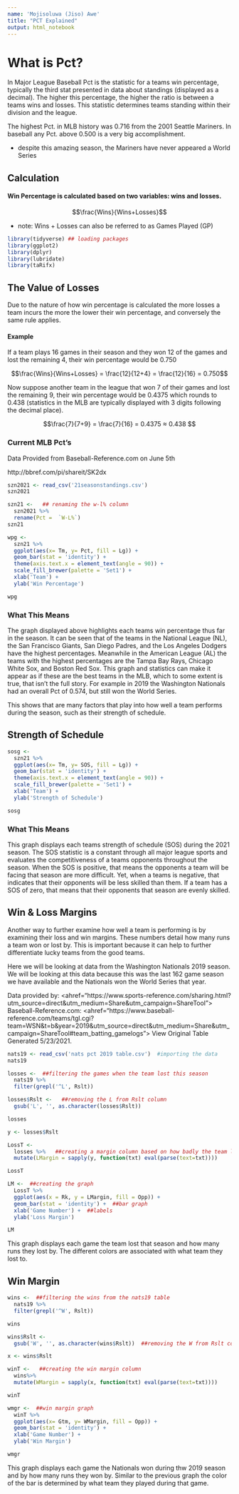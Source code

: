 ```yaml
---
name: 'Mojisoluwa (Jiso) Awe'
title: "PCT Explained"
output: html_notebook
---
```


# What is Pct?

In Major League Baseball Pct is the statistic for a teams win percentage, typically the third stat presented in data about standings (displayed as a decimal). The higher this percentage, the higher the ratio is between a teams wins and losses. This statistic determines teams standing within their division and the league.

The highest Pct. in MLB history was 0.716 from the 2001 Seattle Mariners. In baseball any Pct. above 0.500 is a very big accomplishment.

* despite this amazing season, the Mariners have never appeared a World Series


## Calculation

#### Win Percentage is calculated based on two variables: wins and losses.


$$\frac{Wins}{Wins+Losses}$$

* note: Wins + Losses can also be referred to as Games Played (GP)



```r
library(tidyverse) ## loading packages
library(ggplot2)
library(dplyr)
library(lubridate)
library(taRifx)
```


## The Value of Losses

Due to the nature of how win percentage is calculated the more losses a team incurs the more the lower their win percentage, and conversely the same rule applies.

#### Example


If a team plays 16 games in their season and they won 12 of the games and lost the remaining 4, their win percentage would be 0.750



$$\frac{Wins}{Wins+Losses} = \frac{12}{12+4} = \frac{12}{16} = 0.750$$


Now suppose another team in the league that won 7 of their games and lost the remaining 9, their win percentage would be 0.4375 which rounds to 0.438 (statistics in the MLB are typically displayed with 3 digits following the decimal place).


$$\frac{7}{7+9} = \frac{7}{16} = 0.4375 ≈ 0.438 $$

### Current MLB Pct's

Data Provided from Baseball-Reference.com on June 5th

http://bbref.com/pi/shareit/SK2dx

```r
szn2021 <- read_csv('21seasonstandings.csv')
szn2021
```


```r
szn21 <-   ## renaming the w-l% column
  szn2021 %>%
  rename(Pct =  `W-L%`)
szn21
```


```r
wpg <-
  szn21 %>%
  ggplot(aes(x= Tm, y= Pct, fill = Lg)) +
  geom_bar(stat = 'identity') +
  theme(axis.text.x = element_text(angle = 90)) +
  scale_fill_brewer(palette = 'Set1') +
  xlab('Team') +
  ylab('Win Percentage') 

wpg
```

### What This Means

The graph displayed above highlights each teams win percentage thus far in the season. It can be seen that of the teams in the National League (NL), the San Francisco Giants, San Diego Padres, and the Los Angeles Dodgers have the highest percentages. Meanwhile in the American League (AL) the teams with the highest percentages are the Tampa Bay Rays, Chicago White Sox, and Boston Red Sox. This graph and statistics can make it appear as if these are the best teams in the MLB, which to some extent is true, that isn't the full story. For example in 2019 the Washington Nationals had an overall Pct of 0.574, but still won the World Series.

This shows that are many factors that play into how well a team performs during the season, such as their strength of schedule.


## Strength of Schedule

```r
sosg <-
  szn21 %>%
  ggplot(aes(x= Tm, y= SOS, fill = Lg)) +
  geom_bar(stat = 'identity') +
  theme(axis.text.x = element_text(angle = 90)) +
  scale_fill_brewer(palette = 'Set1') +
  xlab('Team') +
  ylab('Strength of Schedule') 

sosg
```
### What This Means
This graph displays each teams strength of schedule (SOS) during the 2021 season. The SOS statistic is a constant through all major league sports and evaluates the competitiveness of a teams opponents throughout the season. When the SOS is positive, that means the opponents a team will be facing that season are more difficult. Yet, when a teams is negative, that indicates that their opponents will be less skilled than them. If a team has a SOS of zero, that means that their opponents that season are evenly skilled.


## Win & Loss Margins

Another way to further examine how well a team is performing is by examining their loss and win margins. These numbers detail how many runs a team won or lost by. This is important because it can help to further differentiate lucky teams from the good teams.

Here we will be looking at data from the Washington Nationals 2019 season. We will be looking at this data because this was the last 162 game season we have available and the Nationals won the World Series that year.


Data provided by:
<ahref="https://www.sports-reference.com/sharing.html?utm_source=direct&utm_medium=Share&utm_campaign=ShareTool"> 
Baseball-Reference.com</a>: <ahref="https://www.baseball-reference.com/teams/tgl.cgi?team=WSN&t=b&year=2019&utm_source=direct&utm_medium=Share&utm_campaign=ShareTool#team_batting_gamelogs"> 
View Original Table</a><br>Generated 5/23/2021.


```r
nats19 <- read_csv('nats pct 2019 table.csv')  #importing the data
nats19
```


```r
losses <-  ##filtering the games when the team lost this season
  nats19 %>%
  filter(grepl('^L', Rslt))

losses$Rslt <-   ##removing the L from Rslt column
  gsub('L', '', as.character(losses$Rslt))

losses
```



```r
y <- losses$Rslt    

LossT <-
  losses %>%   ##creating a margin column based on how badly the team lost
  mutate(LMargin = sapply(y, function(txt) eval(parse(text=txt))))

LossT
```



```r
LM <-  ##creating the graph
  LossT %>%
  ggplot(aes(x = Rk, y = LMargin, fill = Opp)) +
  geom_bar(stat = 'identity') +  ##bar graph
  xlab('Game Number') +  ##labels
  ylab('Loss Margin')

LM
```

This graph displays each game the team lost that season and how many runs they lost by. The different colors are associated with what team they lost to.


## Win Margin

```r
wins <-  ##filtering the wins from the nats19 table
  nats19 %>%
  filter(grepl('^W', Rslt))

wins
```

```r
wins$Rslt <-  
  gsub('W', '', as.character(wins$Rslt))  ##removing the W from Rslt column

x <- wins$Rslt

winT <-   ##creating the win margin column
  wins%>%
  mutate(WMargin = sapply(x, function(txt) eval(parse(text=txt))))

winT
```


```r
wmgr <-  ##win margin graph
  winT %>%
  ggplot(aes(x= Gtm, y= WMargin, fill = Opp)) +
  geom_bar(stat = 'identity') +
  xlab('Game Number') +
  ylab('Win Margin')

wmgr
```


This graph displays each game the Nationals won during thw 2019 season and by how many runs they won by. Similar to the previous graph the color of the bar is determined by what team they played during that game.





